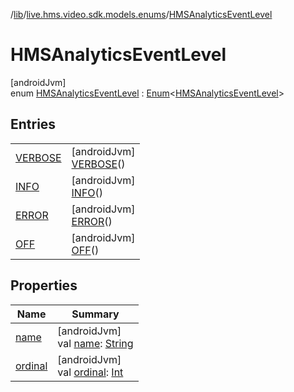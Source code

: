 /[lib](/api-reference/android/v2/home/content)/[live.hms.video.sdk.models.enums](../index)/[HMSAnalyticsEventLevel](index)

# HMSAnalyticsEventLevel

[androidJvm]\
enum [HMSAnalyticsEventLevel](index) : [Enum](https://kotlinlang.org/api/latest/jvm/stdlib/kotlin/-enum/index.html)<[HMSAnalyticsEventLevel](index)>

## Entries

|                                 |                                                     |
| ------------------------------- | --------------------------------------------------- |
| [VERBOSE](-v-e-r-b-o-s-e/index) | [androidJvm]<br />[VERBOSE](-v-e-r-b-o-s-e/index)() |
| [INFO](-i-n-f-o/index)          | [androidJvm]<br />[INFO](-i-n-f-o/index)()          |
| [ERROR](-e-r-r-o-r/index)       | [androidJvm]<br />[ERROR](-e-r-r-o-r/index)()       |
| [OFF](-o-f-f/index)             | [androidJvm]<br />[OFF](-o-f-f/index)()             |

## Properties

| Name                                                  | Summary                                                                                                                                                     |
| ----------------------------------------------------- | ----------------------------------------------------------------------------------------------------------------------------------------------------------- |
| [name](index#1117492797%2FProperties%2F-1973928616)   | [androidJvm]<br />val [name](index#1117492797%2FProperties%2F-1973928616): [String](https://kotlinlang.org/api/latest/jvm/stdlib/kotlin/-string/index.html) |
| [ordinal](index#410733537%2FProperties%2F-1973928616) | [androidJvm]<br />val [ordinal](index#410733537%2FProperties%2F-1973928616): [Int](https://kotlinlang.org/api/latest/jvm/stdlib/kotlin/-int/index.html)     |

